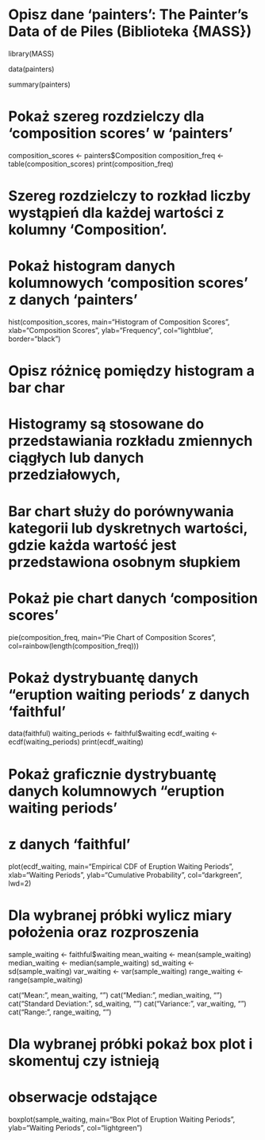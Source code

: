 # Opisz dane ‘painters’: The Painter's Data of de Piles (Biblioteka {MASS})
library(MASS)

data(painters)

summary(painters)

# Pokaż szereg rozdzielczy dla 'composition scores’ w ‘painters’
composition_scores <- painters$Composition
composition_freq <- table(composition_scores)
print(composition_freq)

# Szereg rozdzielczy to rozkład liczby wystąpień dla każdej wartości z kolumny 'Composition'.
# Pokaż histogram danych kolumnowych ‘composition scores’ z danych ‘painters’
hist(composition_scores, 
     main="Histogram of Composition Scores", 
     xlab="Composition Scores", 
     ylab="Frequency", 
     col="lightblue", 
     border="black")

# Opisz różnicę pomiędzy histogram a bar char
# Histogramy są stosowane do przedstawiania rozkładu zmiennych ciągłych lub danych przedziałowych,
# Bar chart służy do porównywania kategorii lub dyskretnych wartości, gdzie każda wartość jest przedstawiona osobnym słupkiem


# Pokaż pie chart danych ‘composition scores’
pie(composition_freq, 
    main="Pie Chart of Composition Scores", 
    col=rainbow(length(composition_freq)))

# Pokaż dystrybuantę danych “eruption waiting periods’ z danych ‘faithful’
data(faithful)
waiting_periods <- faithful$waiting
ecdf_waiting <- ecdf(waiting_periods)
print(ecdf_waiting)

# Pokaż graficznie dystrybuantę danych kolumnowych “eruption waiting periods’
# z danych ‘faithful’
plot(ecdf_waiting, 
     main="Empirical CDF of Eruption Waiting Periods", 
     xlab="Waiting Periods", 
     ylab="Cumulative Probability", 
     col="darkgreen", 
     lwd=2)

# Dla wybranej próbki wylicz miary położenia oraz rozproszenia
sample_waiting <- faithful$waiting
mean_waiting <- mean(sample_waiting)
median_waiting <- median(sample_waiting)
sd_waiting <- sd(sample_waiting)
var_waiting <- var(sample_waiting)
range_waiting <- range(sample_waiting)

cat("Mean:", mean_waiting, "\n")
cat("Median:", median_waiting, "\n")
cat("Standard Deviation:", sd_waiting, "\n")
cat("Variance:", var_waiting, "\n")
cat("Range:", range_waiting, "\n")

# Dla wybranej próbki pokaż box plot i skomentuj czy istnieją
# obserwacje odstające
boxplot(sample_waiting, 
        main="Box Plot of Eruption Waiting Periods", 
        ylab="Waiting Periods", 
        col="lightgreen")


